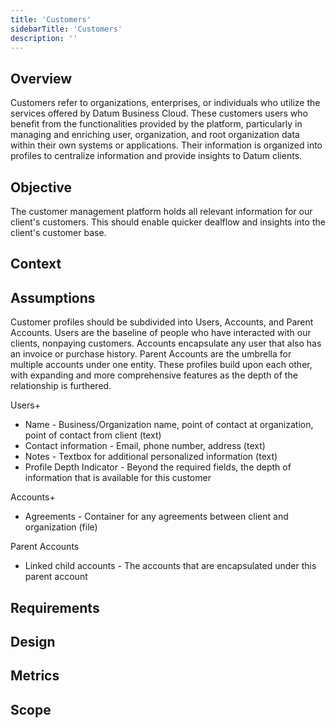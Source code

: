 ```yaml
---
title: 'Customers'
sidebarTitle: 'Customers'
description: ''
---
```


## Overview

Customers refer to organizations, enterprises, or individuals who utilize the services offered by Datum Business Cloud. These customers users who benefit from the functionalities provided by the platform, particularly in managing and enriching user, organization, and root organization data within their own systems or applications. Their information is organized into profiles to centralize information and provide insights to Datum clients.

## Objective

The customer management platform holds all relevant information for our client's customers. This should enable quicker dealflow and insights into the client's customer base.

## Context

## Assumptions

Customer profiles should be subdivided into Users, Accounts, and Parent Accounts. Users are the baseline of people who have interacted with our clients, nonpaying customers. Accounts encapsulate any user that also has an invoice or purchase history. Parent Accounts are the umbrella for multiple accounts under one entity. These profiles build upon each other, with expanding and more comprehensive features as the depth of the relationship is furthered.

Users+
- Name - Business/Organization name, point of contact at organization, point of contact from client (text)
- Contact information - Email, phone number, address (text)
- Notes - Textbox for additional personalized information (text)
- Profile Depth Indicator - Beyond the required fields, the depth of information that is available for this customer

Accounts+
- Agreements - Container for any agreements between client and organization (file)

Parent Accounts
- Linked child accounts - The accounts that are encapsulated under this parent account


## Requirements

## Design

## Metrics

## Scope

